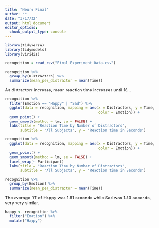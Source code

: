 ```yaml
---
title: "Neuro Final"
author: ""
date: "3/17/22"
output: html_document
editor_options: 
  chunk_output_type: console
---
```


```r
library(tidyverse)
library(tidymodels)
library(viridis)
```

```r
recognition = read_csv("Final Experiment Data.csv")
```


```r
recognition %>%
  group_by(Distractors) %>%
  summarize(mean_per_distractor = mean(Time))
```
As distractors increase, mean reaction time increases until 16...

```r
recognition %>%
  filter(Emotion == "Happy" | "Sad") %>%
  ggplot(data = recognition, mapping = aes(x = Distractors, y = Time, 
                                           color = Emotion)) +
  geom_point() +
  geom_smooth(method = lm, se = FALSE) + 
  labs(title = "Reaction Time by Number of Distractors", 
       subtitle = "All Subjects", y = "Reaction time in Seconds")
```

```r
recognition %>%
  ggplot(data = recognition, mapping = aes(x = Distractors, y = Time, 
                                           color = Emotion)) +
  geom_point() +
  geom_smooth(method = lm, se = FALSE) + 
  facet_wrap(~ Participant)
  labs(title = "Reaction Time by Number of Distractors", 
       subtitle = "All Subjects", y = "Reaction time in Seconds")
```

```r
recognition %>%
  group_by(Emotion) %>%
  summarize(mean_per_distractor = mean(Time))
```
The average RT of Happy was 1.81 seconds while Sad was 1.89 seconds, very very
similar. 

```r
happy <- recognition %>%
  filter("Emotion") %>%
  mutate("Happy")
```

